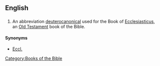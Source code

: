 ==English==

==={{abbreviation}}===
{{infl|en|abbreviation}}

# {{biblical}} An abbreviation [[deuterocanonical]] used for the Book of [[Ecclesiasticus]], an [[Old Testament]] book of the Bible. 

====Synonyms====
*[[Eccl.]]

[[Category:Books of the Bible]]